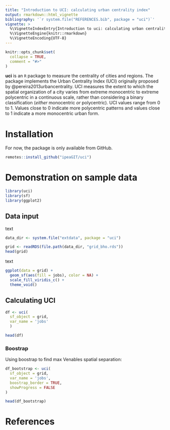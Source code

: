```yaml
---
title: "Introduction to UCI: calculating urban centrality index"
output: rmarkdown::html_vignette
bibliography: '`r system.file("REFERENCES.bib", package = "uci")`'
vignette: >
  %\VignetteIndexEntry{Introduction to uci: calculating urban centrality index} 
  %\VignetteEngine{knitr::rmarkdown} 
  %\VignetteEncoding{UTF-8}
---
```


```r
knitr::opts_chunk$set(
  collapse = TRUE,
  comment = "#>"
)
```

**uci** is an `R` package to measure the centrality of cities and regions. The package implements the Urban Centrality Index (UCI) originally proposed by @pereira2013urbancentrality. UCI measures the extent to which the spatial organization of a city varies from extreme monocentric to extreme polycentric in a continuous scale, rather than considering a binary classification (*either* monocentric *or* polycentric). UCI values range from 0 to 1. Values close to 0 indicate more polycentric patterns and values close to 1 indicate a more monocentric urban form.


# Installation

For now, the package is only available from GitHub.

```r
remotes::install_github("ipeaGIT/uci")

```



# Demonstration on sample data

```r
library(uci)
library(sf)
library(ggplot2)
```

## Data input

text

```r
data_dir <- system.file("extdata", package = "uci")

grid <- readRDS(file.path(data_dir, "grid_bho.rds"))
head(grid)
```
text

```r

ggplot(data = grid) +
  geom_sf(aes(fill = jobs), color = NA) +
  scale_fill_viridis_c() +
  theme_void()

```

## Calculating UCI


```r
df <- uci(
  sf_object = grid,
  var_name = 'jobs'
  )

head(df)
```

### Boostrap

Using boostrap to find max Venables spatial separation:

```r
df_bootstrap <- uci(
  sf_object = grid,
  var_name = 'jobs',
  boostrap_border = TRUE,
  showProgress = FALSE
)

head(df_bootstrap)
```

# References
